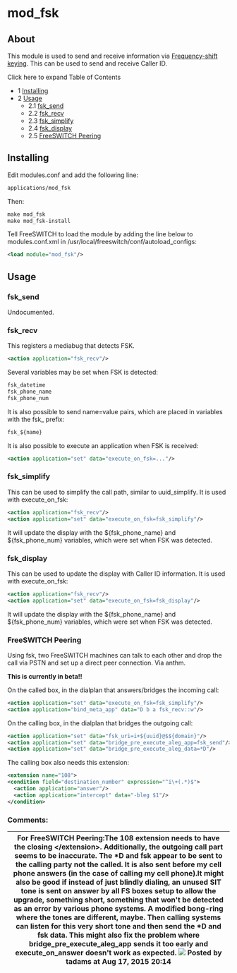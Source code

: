 
# mod_fsk 

 

## About

This module is used to send and receive information via [Frequency-shift keying](http://en.wikipedia.org/wiki/Frequency-shift%5Fkeying). This can be used to send and receive Caller ID.

Click here to expand Table of Contents

* 1 [Installing](#installing)
* 2 [Usage](#usage)  
   * 2.1 [fsk\_send](#fsk_send)  
   * 2.2 [fsk\_recv](#fsk_recv)  
   * 2.3 [fsk\_simplify](#fsk_simplify)  
   * 2.4 [fsk\_display](#fsk_display)  
   * 2.5 [FreeSWITCH Peering](#freeswitch-peering)

## Installing

Edit modules.conf and add the following line:

```xml
applications/mod_fsk
```

Then:

```xml
make mod_fsk
make mod_fsk-install 
```

Tell FreeSWITCH to load the module by adding the line below to modules.conf.xml in /usr/local/freeswitch/conf/autoload\_configs:

```xml
<load module="mod_fsk"/>
```

## Usage

### fsk_send

Undocumented.

### fsk_recv

This registers a mediabug that detects FSK.

```xml
<action application="fsk_recv"/>
```

Several variables may be set when FSK is detected:

```xml
fsk_datetime
fsk_phone_name
fsk_phone_num
```

It is also possible to send name=value pairs, which are placed in variables with the fsk\_ prefix:

```xml
fsk_${name}
```

It is also possible to execute an application when FSK is received:

```xml
<action application="set" data="execute_on_fsk=..."/>
```

### fsk_simplify

This can be used to simplify the call path, similar to uuid\_simplify. It is used with execute\_on\_fsk:

```xml
<action application="fsk_recv"/>
<action application="set" data="execute_on_fsk=fsk_simplify"/>
```

It will update the display with the $\{fsk\_phone\_name} and $\{fsk\_phone\_num} variables, which were set when FSK was detected.

### fsk_display

This can be used to update the display with Caller ID information. It is used with execute\_on\_fsk:

```xml
<action application="fsk_recv"/>
<action application="set" data="execute_on_fsk=fsk_display"/>
```

It will update the display with the $\{fsk\_phone\_name} and $\{fsk\_phone\_num} variables, which were set when FSK was detected.

### FreeSWITCH Peering

Using fsk, two FreeSWITCH machines can talk to each other and drop the call via PSTN and set up a direct peer connection. Via anthm.

**This is currently in beta!!**

On the called box, in the dialplan that answers/bridges the incoming call:

```xml
<action application="set" data="execute_on_fsk=fsk_simplify"/>
<action application="bind_meta_app" data="D b a fsk_recv::w"/>
```

On the calling box, in the dialplan that bridges the outgoing call:

```xml
<action application="set" data="fsk_uri=i+${uuid}@$${domain}"/>
<action application="set" data="bridge_pre_execute_aleg_app=fsk_send"/>
<action application="set" data="bridge_pre_execute_aleg_data=*D"/>
```

The calling box also needs this extension:

```xml
<extension name="108">
<condition field="destination_number" expression="^i\+(.*)$">
  <action application="answer"/>
  <action application="intercept" data="-bleg $1"/>
</condition>
```

### Comments:

| For FreeSWITCH Peering:The 108 extension needs to have the closing \</extension>. Additionally, the outgoing call part seems to be inaccurate. The \*D and fsk appear to be sent to the calling party not the called. It is also sent before my cell phone answers (in the case of calling my cell phone).It might also be good if instead of just blindly dialing, an unused SIT tone is sent on answer by all FS boxes setup to allow the upgrade, something short, something that won't be detected as an error by various phone systems. A modified bong-ring where the tones are different, maybe. Then calling systems can listen for this very short tone and then send the \*D and fsk data. This might also fix the problem where bridge\_pre\_execute\_aleg\_app sends it too early and execute\_on\_answer doesn't work as expected. ![](/images/icons/contenttypes/comment_16.png) Posted by tadams at Aug 17, 2015 20:14 |
| ----------------------------------------------------------------------------------------------------------------------------------------------------------------------------------------------------------------------------------------------------------------------------------------------------------------------------------------------------------------------------------------------------------------------------------------------------------------------------------------------------------------------------------------------------------------------------------------------------------------------------------------------------------------------------------------------------------------------------------------------------------------------------------------------------------------------------------------------------------------------------------------------------------------------------------- |


